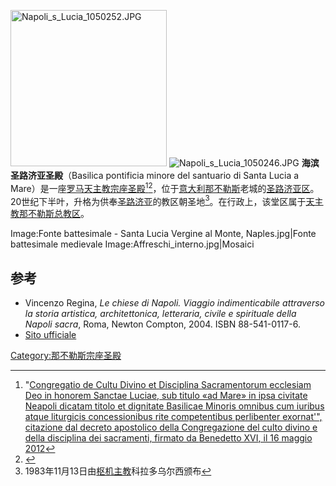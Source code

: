 {{coord|40.833648|14.250528|display=title}}
[[File:Napoli_s_Lucia_1050252.JPG|250px]]
[[File:Napoli_s_Lucia_1050246.JPG|thumb]]
'''海滨圣路济亚圣殿'''（Basilica pontificia minore del santuario di Santa Lucia a Mare）是一座[[罗马天主教|罗马天主教]][[宗座圣殿|宗座圣殿]]<ref>"[http://www.chiesadinapoli.it/chiesa_di_napoli___home_page/infodiocesi/00030248_La_Chiesa_di_Santa_Lucia_a_Mare_diventa_Basilica_Pontificia.html Congregatio de Cultu Divino et Disciplina Sacramentorum ecclesiam Deo in honorem Sanctae Lu­ciae, sub titulo «ad Mare» in ipsa civitate Neapoli dicatam titolo et dignitate Basilicae Minoris omnibus cum iuribus atque liturgicis concessionibus rite competentibus perlibenter exornat'", citazione dal decreto apostolico della Congregazione del culto divino e della disciplina dei sacramenti, firmato da [[Benedetto_XVI|Benedetto XVI]], il 16 maggio 2012]{{dead link|date=2018年1月 |bot=InternetArchiveBot |fix-attempted=yes }}</ref><ref>{{cite web|url=http://www.santaluciaamare.it/|title=Sito ufficiale|accessdate=12 luglio 2012|archive-url=https://web.archive.org/web/20150815010735/http://www.santaluciaamare.it/|archive-date=2015-08-15|dead-url=yes}}</ref>，位于[[意大利|意大利]][[那不勒斯|那不勒斯]]老城的[[圣路济亚区|圣路济亚区]]。20世纪下半叶，升格为供奉[[圣路济亚|圣路济亚]]的教区朝圣地<ref>1983年11月13日由[[枢机主教|枢机主教]]科拉多乌尔西颁布</ref>。在行政上，该堂区属于[[天主教那不勒斯总教区|天主教那不勒斯总教区]]。 

<gallery>
Image:Fonte battesimale - Santa Lucia Vergine al Monte, Naples.jpg|Fonte battesimale medievale
Image:Affreschi_interno.jpg|Mosaici
</gallery>

==参考==
<references/>
* Vincenzo Regina, ''Le chiese di Napoli. Viaggio indimenticabile attraverso la storia artistica, architettonica, letteraria, civile e spirituale della Napoli sacra'', Roma, Newton Compton, 2004. ISBN 88-541-0117-6.
*[https://web.archive.org/web/20150815010735/http://www.santaluciaamare.it/ Sito ufficiale]

{{那不勒斯地标}}
[[Category:那不勒斯宗座圣殿|Category:那不勒斯宗座圣殿]]